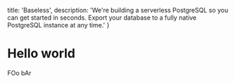   title: 'Baseless',
  description: 'We\'re building a serverless PostgreSQL so you can get started in seconds. Export your database to a fully native PostgreSQL instance at any time.'
}


# Hello world


FOo bAr